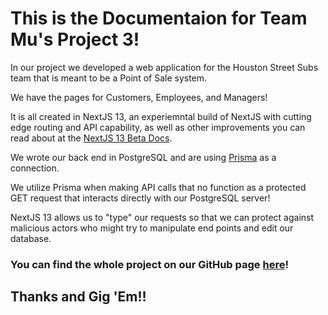# This is the Documentaion for Team Mu's Project 3! 

In our project we developed a web application for the Houston Street Subs team that is meant to be a Point of Sale system.

We have the pages for Customers, Employees, and Managers!

It is all created in NextJS 13, an experiemntal build of NextJS with cutting edge routing and API capability, as well as other improvements you can read about at the [NextJS 13 Beta Docs](https://beta.nextjs.org/docs).

We wrote our back end in PostgreSQL and are using [Prisma](https://www.prisma.io) as a connection.

We utilize Prisma when making API calls that no function as a protected GET request that interacts directly with our PostgreSQL server!

NextJS 13 allows us to "type" our requests so that we can protect against malicious actors who might try to manipulate end points and edit our database.

### You can find the whole project on our GitHub page [here](https://github.com/csce-331-ritchey-2023a/project3-mu)!

## Thanks and Gig 'Em!!